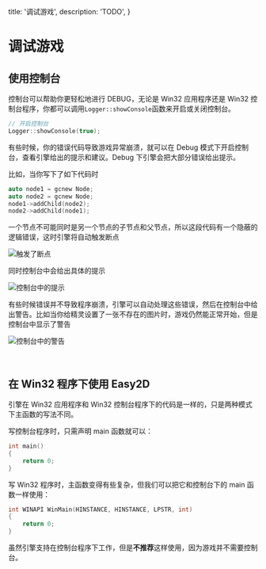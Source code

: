   title: '调试游戏',
  description: 'TODO',
}

# 调试游戏

## 使用控制台

控制台可以帮助你更轻松地进行 DEBUG，无论是 Win32 应用程序还是 Win32 控制台程序，你都可以调用`Logger::showConsole`函数来开启或关闭控制台。

```cpp
// 开启控制台
Logger::showConsole(true);
```

有些时候，你的错误代码导致游戏异常崩溃，就可以在 Debug 模式下开启控制台，查看引擎给出的提示和建议。Debug 下引擎会把大部分错误给出提示。

比如，当你写下了如下代码时

```cpp
auto node1 = gcnew Node;
auto node2 = gcnew Node;
node1->addChild(node2);
node2->addChild(node1);
```

一个节点不可能同时是另一个节点的子节点和父节点，所以这段代码有一个隐蔽的逻辑错误，这时引擎将自动触发断点

![触发了断点](/assets/images/tutorial/console1.png)

同时控制台中会给出具体的提示

![控制台中的提示](/assets/images/tutorial/console2.png)

有些时候错误并不导致程序崩溃，引擎可以自动处理这些错误，然后在控制台中给出警告。比如当你给精灵设置了一张不存在的图片时，游戏仍然能正常开始，但是控制台中显示了警告

![控制台中的警告](/assets/images/tutorial/console3.png)

<br />

## 在 Win32 程序下使用 Easy2D

引擎在 Win32 应用程序和 Win32 控制台程序下的代码是一样的，只是两种模式下主函数的写法不同。

写控制台程序时，只需声明 main 函数就可以：

```cpp
int main()
{
	return 0;
}
```

写 Win32 程序时，主函数变得有些复杂，但我们可以把它和控制台下的 main 函数一样使用：

```cpp
int WINAPI WinMain(HINSTANCE, HINSTANCE, LPSTR, int)
{
	return 0;
}
```

虽然引擎支持在控制台程序下工作，但是**不推荐**这样使用，因为游戏并不需要控制台。

<br />

